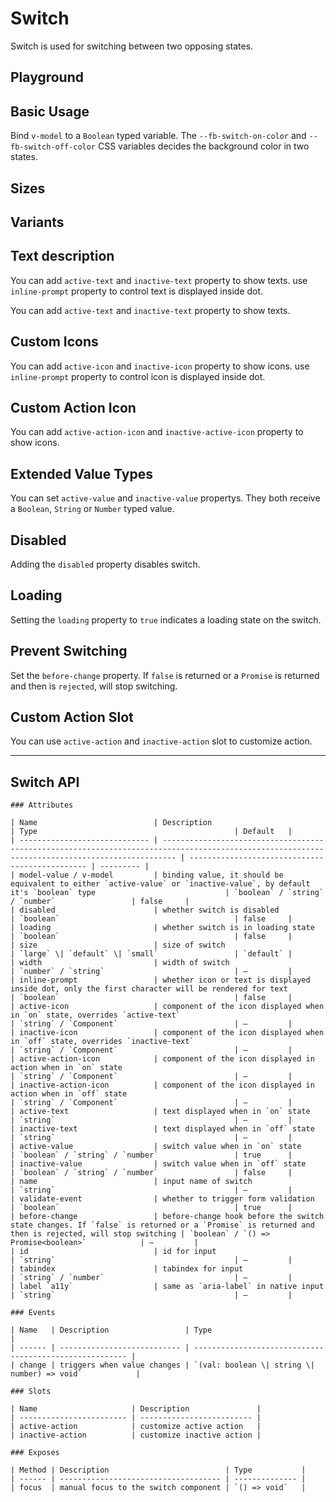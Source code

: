 
<Meta of={SwitchStories} />

# Switch

Switch is used for switching between two opposing states.

<Canvas of={SwitchStories.Component} />

## Playground

<Controls of={SwitchStories.Component} />

## Basic Usage

Bind `v-model` to a `Boolean` typed variable. The `--fb-switch-on-color` and `--fb-switch-off-color` CSS variables decides the background color in two states.

<Canvas of={SwitchStories.Basic} />

## Sizes

<Canvas of={SwitchStories.Sizes} />

## Variants

<Canvas of={SwitchStories.Variants} />

## Text description

You can add `active-text` and `inactive-text` property to show texts. use `inline-prompt` property to control text is displayed inside dot.

You can add `active-text` and `inactive-text` property to show texts.

<Canvas of={SwitchStories.TextDescription} />

## Custom Icons

You can add `active-icon` and `inactive-icon` property to show icons. use `inline-prompt` property to control icon is displayed inside dot.

<Canvas of={SwitchStories.CustomIcons} />

## Custom Action Icon

You can add `active-action-icon` and `inactive-active-icon` property to show icons.

<Canvas of={SwitchStories.CustomActionIcons} />

## Extended Value Types

You can set `active-value` and `inactive-value` propertys. They both receive a `Boolean`, `String` or `Number` typed value.

<Canvas of={SwitchStories.ValueTypes} />

## Disabled

Adding the `disabled` property disables switch.

<Canvas of={SwitchStories.Disabled} />

## Loading

Setting the `loading` property to `true` indicates a loading state on the switch.

<Canvas of={SwitchStories.Loading} />

## Prevent Switching

Set the `before-change` property. If `false` is returned or a `Promise` is returned and then is `rejected`, will stop switching.

<Canvas of={SwitchStories.PreventSwitching} />

## Custom Action Slot

You can use `active-action` and `inactive-action` slot to customize action.

<Canvas of={SwitchStories.CustomActionSlot} />

***

## Switch API

<div style={{ marginTop: '30px' }}>

	### Attributes

	| Name                          | Description                                                                                                                                     | Type                                            | Default   |
	| ----------------------------- | ----------------------------------------------------------------------------------------------------------------------------------------------- | ----------------------------------------------- | --------- |
	| model-value / v-model         | binding value, it should be equivalent to either `active-value` or `inactive-value`, by default it's `boolean` type                             | `boolean` / `string` / `number`                 | false     |
	| disabled                      | whether switch is disabled                                                                                                                      | `boolean`                                       | false     |
	| loading                       | whether switch is in loading state                                                                                                              | `boolean`                                       | false     |
	| size                          | size of switch                                                                                                                                  | `large` \| `default` \| `small`                 | `default` |
	| width                         | width of switch                                                                                                                                 | `number` / `string`                             | —         |
	| inline-prompt                 | whether icon or text is displayed inside dot, only the first character will be rendered for text                                                | `boolean`                                       | false     |
	| active-icon                   | component of the icon displayed when in `on` state, overrides `active-text`                                                                     | `string` / `Component`                          | —         |
	| inactive-icon                 | component of the icon displayed when in `off` state, overrides `inactive-text`                                                                  | `string` / `Component`                          | —         |
	| active-action-icon            | component of the icon displayed in action when in `on` state                                                                                    | `string` / `Component`                          | —         |
	| inactive-action-icon          | component of the icon displayed in action when in `off` state                                                                                   | `string` / `Component`                          | —         |
	| active-text                   | text displayed when in `on` state                                                                                                               | `string`                                        | —         |
	| inactive-text                 | text displayed when in `off` state                                                                                                              | `string`                                        | —         |
	| active-value                  | switch value when in `on` state                                                                                                                 | `boolean` / `string` / `number`                 | true      |
	| inactive-value                | switch value when in `off` state                                                                                                                | `boolean` / `string` / `number`                 | false     |
	| name                          | input name of switch                                                                                                                            | `string`                                        | —         |
	| validate-event                | whether to trigger form validation                                                                                                              | `boolean`                                       | true      |
	| before-change                 | before-change hook before the switch state changes. If `false` is returned or a `Promise` is returned and then is rejected, will stop switching | `boolean` / `() => Promise<boolean>`            | —         |
	| id                            | id for input                                                                                                                                    | `string`                                        | —         |
	| tabindex                      | tabindex for input                                                                                                                              | `string` / `number`                             | —         |
	| label `a11y`                  | same as `aria-label` in native input                                                                                                            | `string`                                        | —         |

	### Events

	| Name   | Description                 | Type                                                    |
	| ------ | --------------------------- | ------------------------------------------------------- |
	| change | triggers when value changes | `(val: boolean \| string \| number) => void`            |

	### Slots

	| Name                     | Description               |
	| ------------------------ | ------------------------- |
	| active-action            | customize active action   |
	| inactive-action          | customize inactive action |

	### Exposes

	| Method | Description                          | Type           |
	| ------ | ------------------------------------ | -------------- |
	| focus  | manual focus to the switch component | `() => void`   |
</div>
